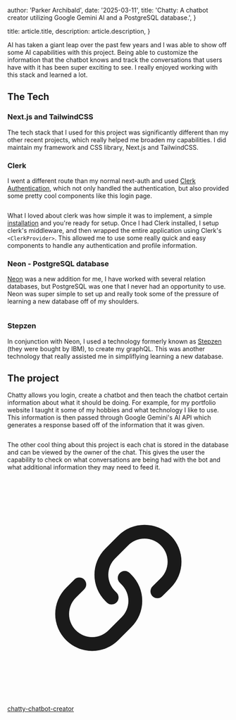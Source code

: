 
  author: 'Parker Archibald',
  date: '2025-03-11',
  title: 'Chatty: A chatbot creator utilizing Google Gemini AI and a PostgreSQL database.',
}

  title: article.title,
  description: article.description,
}


AI has taken a giant leap over the past few years and I was able to show off some AI capabilities with this project. Being able to customize the information that the chatbot knows
and track the conversations that users have with it has been super exciting to see. I really enjoyed working with this stack and learned a lot.

## The Tech

### Next.js and TailwindCSS
The tech stack that I used for this project was significantly different than my other recent projects, which really helped me broaden my capabilities. I did maintain my framework and CSS library, Next.js
and TailwindCSS.

### Clerk
I went a different route than my normal next-auth and used <a href='https://clerk.com/' target='_blank'>Clerk Authentication</a>, which not only handled the 
authentication, but also provided some pretty cool components like this login page.

<Image src={chattyLogin} alt="" />

What I loved about clerk was how simple it was to implement, a simple <a href='https://clerk.com/docs/quickstarts/nextjs' target='_blank'>installation</a> and you're ready for setup.
Once I had Clerk installed, I setup clerk's middleware, and then wrapped the entire application using Clerk's `<ClerkProvider>`. This allowed me to use some really quick and easy components to handle 
any authentication and profile information.

### Neon - PostgreSQL database

<a href='https://neon.tech/' target='_blank'>Neon</a> was a new addition for me, I have worked with several relation databases, but PostgreSQL was one that I never had an opportunity to use. Neon was super
simple to set up and really took some of the pressure of learning a new database off of my shoulders.

<Image src={chattyHome} alt="" />

### Stepzen
In conjunction with Neon, I used a technology formerly known as <a href='https://stepzen.com/' target='_blank'>Stepzen</a> (they were bought by IBM), to create my graphQL. This was another technology that really assisted me in simpliflying
learning a new database.

## The project
Chatty allows you login, create a chatbot and then teach the chatbot certain information about what it should be doing. For example, for my portfolio website I taught it some of my hobbies and what technology
I like to use. This information is then passed through Google Gemini's AI API which generates a response based off of the information that it was given. 

<Image src={chattyCreate} alt="" />

The other cool thing about this project is each chat is stored in the database and can be viewed by the owner of the chat. This gives the user the capability to check on what conversations are being had
with the bot and what additional information they may need to feed it.

<Image src={chattySession} alt="" />

<a href='https://chatty-chatbot-creator-bwzm63wbd-parkerarchibalds-projects.vercel.app/login' target='_blank' className='flex space-x-4 items-center cursor-pointer' >
    <div className='size-6'>
        <svg viewBox="0 0 24 24" aria-hidden="true" {...props}>
            <path
            d="M15.712 11.823a.75.75 0 1 0 1.06 1.06l-1.06-1.06Zm-4.95 1.768a.75.75 0 0 0 1.06-1.06l-1.06 1.06Zm-2.475-1.414a.75.75 0 1 0-1.06-1.06l1.06 1.06Zm4.95-1.768a.75.75 0 1 0-1.06 1.06l1.06-1.06Zm3.359.53-.884.884 1.06 1.06.885-.883-1.061-1.06Zm-4.95-2.12 1.414-1.415L12 6.344l-1.415 1.413 1.061 1.061Zm0 3.535a2.5 2.5 0 0 1 0-3.536l-1.06-1.06a4 4 0 0 0 0 5.656l1.06-1.06Zm4.95-4.95a2.5 2.5 0 0 1 0 3.535L17.656 12a4 4 0 0 0 0-5.657l-1.06 1.06Zm1.06-1.06a4 4 0 0 0-5.656 0l1.06 1.06a2.5 2.5 0 0 1 3.536 0l1.06-1.06Zm-7.07 7.07.176.177 1.06-1.06-.176-.177-1.06 1.06Zm-3.183-.353.884-.884-1.06-1.06-.884.883 1.06 1.06Zm4.95 2.121-1.414 1.414 1.06 1.06 1.415-1.413-1.06-1.061Zm0-3.536a2.5 2.5 0 0 1 0 3.536l1.06 1.06a4 4 0 0 0 0-5.656l-1.06 1.06Zm-4.95 4.95a2.5 2.5 0 0 1 0-3.535L6.344 12a4 4 0 0 0 0 5.656l1.06-1.06Zm-1.06 1.06a4 4 0 0 0 5.657 0l-1.061-1.06a2.5 2.5 0 0 1-3.535 0l-1.061 1.06Zm7.07-7.07-.176-.177-1.06 1.06.176.178 1.06-1.061Z"
            fill="currentColor"
            />
        </svg>
    </div>
    <p className=''>chatty-chatbot-creator</p>
</a>